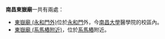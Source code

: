 '''南昌東嶽廟'''一共有兩處：
*[[東嶽廟_(永和門外)|東嶽廟 (永和門外)]]位於[[永和門|永和門]]外，今[[南昌大學|南昌大學]]醫學院的校區內。
*[[東嶽廟_(系馬樁附近)|東嶽廟 (系馬樁附近)]]，位於[[系馬樁|系馬樁]]附近。

{{disambig|Cat=五字地名消歧义}}